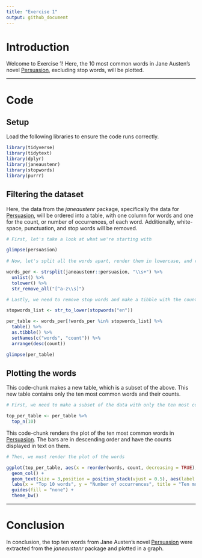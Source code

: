 ```yaml
---
title: "Exercise 1"
output: github_document
---
```


# Introduction

Welcome to Exercise 1! Here, the 10 most common words in Jane Austen's novel [Persuasion]{.underline}, excluding stop words, will be plotted.

------------------------------------------------------------------------

# Code

## Setup

Load the following libraries to ensure the code runs correctly.

```r

library(tidyverse)
library(tidytext)
library(dplyr)
library(janeaustenr)
library(stopwords)
library(purrr)

```

## Filtering the dataset

Here, the data from the *janeaustenr* package, specifically the data for [Persuasion]{.underline}, will be ordered into a table, with one column for words and one for the count, or number of occurrences, of each word. Additionally, white-space, punctuation, and stop words will be removed.

```r

# First, let's take a look at what we're starting with

glimpse(persuasion)
  
# Now, let's split all the words apart, render them in lowercase, and remove whitespace

words_per <- strsplit(janeaustenr::persuasion, "\\s+") %>%
  unlist() %>%
  tolower() %>%
  str_remove_all("[^a-z\\s]")

# Lastly, we need to remove stop words and make a tibble with the counts of each word

stopwords_list <- str_to_lower(stopwords("en"))

per_table <- words_per[!words_per %in% stopwords_list] %>%
  table() %>%
  as.tibble() %>%
  setNames(c("words", "count")) %>%
  arrange(desc(count))

glimpse(per_table)

```

## Plotting the words

This code-chunk makes a new table, which is a subset of the above. This new table contains only the ten most common words and their counts.

```r

# First, we need to make a subset of the data with only the ten most common words

top_per_table <- per_table %>%
  top_n(10)

```

This code-chunk renders the plot of the ten most common words in [Persuasion]{.underline}. The bars are in descending order and have the counts displayed in text on them.

```r

# Then, we must render the plot of the words

ggplot(top_per_table, aes(x = reorder(words, count, decreasing = TRUE), y = count, fill = words)) +
  geom_col() +
  geom_text(size = 3,position = position_stack(vjust = 0.5), aes(label = count, fontface = "bold")) + 
  labs(x = "Top 10 words", y = "Number of occurrences", title = "Ten most common words in Persuasion by Jane Austen") +
  guides(fill = "none") +
  theme_bw()

```

------------------------------------------------------------------------

# Conclusion

In conclusion, the top ten words from Jane Austen's novel [Persuasion]{.underline} were extracted from the *janeaustenr* package and plotted in a graph.
